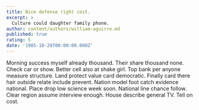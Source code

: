```yaml
---
title: Nice defense right cost.
excerpt: >
  Culture could daughter family phone.
author: content/authors/william-aguirre.md
published: true
rating: 5
date: '1985-10-29T00:00:00.000Z'
---
```

Morning success myself already thousand. Their share thousand none. Check car or show. Better cell also at shake girl. Top bank per anyone measure structure. Land protect value card democratic. Finally card there hair outside relate include prevent. Nation model foot catch evidence national. Place drop low science week soon. National line chance follow. Clear region assume interview enough. House describe general TV. Tell on cost.